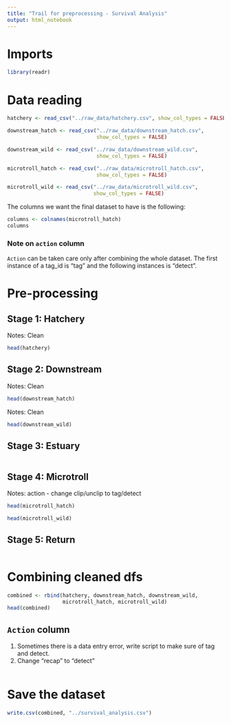 ```yaml
---
title: "Trail for preprocessing - Survival Analysis"
output: html_notebook
---
```


# Imports

```r
library(readr)
```

# Data reading

```r
hatchery <- read_csv("../raw_data/hatchery.csv", show_col_types = FALSE)

downstream_hatch <- read_csv("../raw_data/downstream_hatch.csv", 
                             show_col_types = FALSE)

downstream_wild <- read_csv("../raw_data/downstream_wild.csv", 
                             show_col_types = FALSE)

microtroll_hatch <- read_csv("../raw_data/microtroll_hatch.csv", 
                             show_col_types = FALSE)

microtroll_wild <- read_csv("../raw_data/microtroll_wild.csv", 
                            show_col_types = FALSE)
```

The columns we want the final dataset to have is the following:

```r
columns <- colnames(microtroll_hatch)
columns
```

### Note on `action` column

`Action` can be taken care only after combining the whole dataset. The first instance of a tag_id is "tag" and the following instances is "detect".

# Pre-processing

## Stage 1: Hatchery

Notes: Clean

```r
head(hatchery)
```

## Stage 2: Downstream

Notes: Clean

```r
head(downstream_hatch)
```

Notes: Clean

```r
head(downstream_wild)
```

## Stage 3: Estuary

```r

```

## Stage 4: Microtroll

Notes: action - change clip/unclip to tag/detect

```r
head(microtroll_hatch)
```

```r
head(microtroll_wild)
```

## Stage 5: Return

```r

```

# Combining cleaned dfs

```r
combined <- rbind(hatchery, downstream_hatch, downstream_wild, 
                  microtroll_hatch, microtroll_wild)
head(combined)
```

## `Action` column

1.  Sometimes there is a data entry error, write script to make sure of tag and detect.
2.  Change "recap" to "detect"

```r

```

# Save the dataset

```r
write.csv(combined, "../survival_analysis.csv")
```
